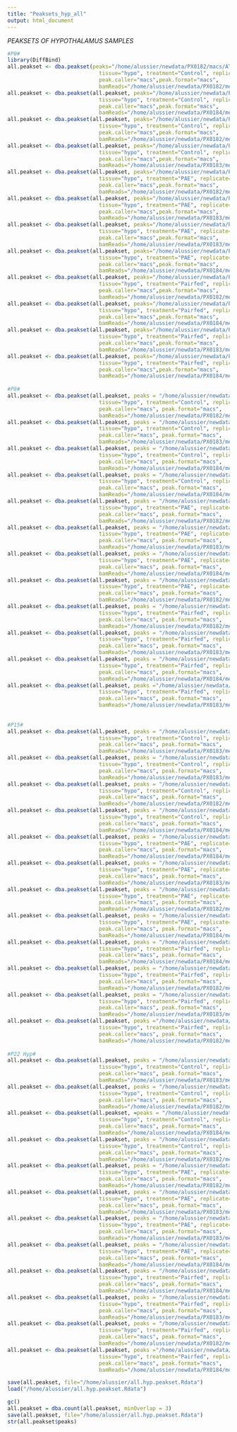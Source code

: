 ```yaml
---
title: "Peaksets_hyp_all"
output: html_document
---
```


*PEAKSETS OF HYPOTHALAMUS SAMPLES*
```r
#P0#
library(DiffBind)
all.peakset <- dba.peakset(peaks="/home/alussier/newdata/PX0182/macs/ATCACG_peaks.xls", sampID="C1", 
                             tissue="hypo", treatment="Control", replicate=1, condition = "P0",
                             peak.caller="macs",peak.format="macs", 
                             bamReads="/home/alussier/newdata/PX0182/merged/PX0182_C5DN1ANXX_6_ATCACG.filtered.merged.bam")
all.peakset <- dba.peakset(all.peakset, peaks="/home/alussier/newdata/PX0184/macs/GATCAG_peaks.xls", sampID="C2", 
                             tissue="hypo", treatment="Control", replicate=2, condition = "P0",
                             peak.caller="macs",peak.format="macs",
                             bamReads="/home/alussier/newdata/PX0184/merged/PX0184_C5DN1ANXX_8_GATCAG.filtered.merged.bam")
all.peakset <- dba.peakset(all.peakset, peaks="/home/alussier/newdata/PX0182/macs/AACCCC_peaks.xls", sampID="C3", 
                             tissue="hypo", treatment="Control", replicate=3, condition = "P0",
                             peak.caller="macs",peak.format="macs",
                             bamReads="/home/alussier/newdata/PX0182/merged/PX0182_C5DN1ANXX_6_AACCCC.filtered.merged.bam")
all.peakset <- dba.peakset(all.peakset, peaks="/home/alussier/newdata/PX0183/macs/ACCCAG_peaks.xls", sampID="C4", 
                             tissue="hypo", treatment="Control", replicate=4, condition = "P0",
                             peak.caller="macs",peak.format="macs",
                             bamReads="/home/alussier/newdata/PX0183/merged/PX0183_C5DN1ANXX_7_ACCCAG.filtered.merged.bam")
all.peakset <- dba.peakset(all.peakset, peaks="/home/alussier/newdata/PX0182/macs/AGCGCT_peaks.xls", sampID="E1", 
                             tissue="hypo", treatment="PAE", replicate=1, condition = "P0",
                             peak.caller="macs",peak.format="macs",
                             bamReads="/home/alussier/newdata/PX0182/merged/PX0182_C5DN1ANXX_6_AGCGCT.filtered.merged.bam")
all.peakset <- dba.peakset(all.peakset, peaks="/home/alussier/newdata/PX0183/macs/CAAAAG_peaks.xls", sampID="E2", 
                             tissue="hypo", treatment="PAE", replicate=2, condition = "P0",
                             peak.caller="macs",peak.format="macs",
                             bamReads="/home/alussier/newdata/PX0183/merged/PX0183_C5DN1ANXX_7_CAAAAG.filtered.merged.bam")
all.peakset <- dba.peakset(all.peakset, peaks="/home/alussier/newdata/PX0183/macs/CCAACA_peaks.xls", sampID="E3", 
                             tissue="hypo", treatment="PAE", replicate=3, condition = "P0",
                             peak.caller="macs",peak.format="macs",
                             bamReads="/home/alussier/newdata/PX0183/merged/PX0183_C5DN1ANXX_7_CCAACA.filtered.merged.bam")
all.peakset <- dba.peakset(all.peakset, peaks="/home/alussier/newdata/PX0184/macs/CTAGCT_peaks.xls", sampID="E4", 
                             tissue="hypo", treatment="PAE", replicate=4, condition = "P0",
                             peak.caller="macs",peak.format="macs",
                             bamReads="/home/alussier/newdata/PX0184/merged/PX0184_C5DN1ANXX_8_CTAGCT.filtered.merged.bam")
all.peakset <- dba.peakset(all.peakset, peaks="/home/alussier/newdata/PX0182/macs/GATGCT_peaks.xls", sampID="PF1", 
                             tissue="hypo", treatment="Pairfed", replicate=1, condition = "P0",
                             peak.caller="macs",peak.format="macs",
                             bamReads="/home/alussier/newdata/PX0182/merged/PX0182_C5DN1ANXX_6_GATGCT.filtered.merged.bam")
all.peakset <- dba.peakset(all.peakset, peaks="/home/alussier/newdata/PX0184/macs/TAATCG_peaks.xls", sampID="PF2", 
                             tissue="hypo", treatment="Pairfed", replicate=2, condition = "P0",
                             peak.caller="macs",peak.format="macs",
                             bamReads="/home/alussier/newdata/PX0184/merged/PX0184_C5DN1ANXX_8_TAATCG.filtered.merged.bam")
all.peakset <- dba.peakset(all.peakset, peaks="/home/alussier/newdata/PX0183/macs/TGAATG_peaks.xls", sampID="PF3", 
                             tissue="hypo", treatment="Pairfed", replicate=3, condition = "P0",
                             peak.caller="macs",peak.format="macs",
                             bamReads="/home/alussier/newdata/PX0183/merged/PX0183_C5DN1ANXX_7_TGAATG.filtered.merged.bam")
all.peakset <- dba.peakset(all.peakset, peaks="/home/alussier/newdata/PX0184/macs/AGTTCC_peaks.xls", sampID="PF4", 
                             tissue="hypo", treatment="Pairfed", replicate=4, condition = "P0",
                             peak.caller="macs",peak.format="macs",
                             bamReads="/home/alussier/newdata/PX0184/merged/PX0184_C5DN1ANXX_8_AGTTCC.filtered.merged.bam")
  
#P8#
all.peakset <- dba.peakset(all.peakset, peaks = "/home/alussier/newdata/PX0182/macs/CGATGT_peaks.xls", sampID="C5", 
                             tissue="hypo", treatment="Control", replicate=1, condition = "P8",
                             peak.caller="macs", peak.format="macs", 
                             bamReads="/home/alussier/newdata/PX0182/merged/PX0182_C5DN1ANXX_6_CGATGT.filtered.merged.bam")
all.peakset <- dba.peakset(all.peakset, peaks = "/home/alussier/newdata/PX0183/macs/TAGCTT_peaks.xls", sampID="C6", 
                             tissue="hypo", treatment="Control", replicate=2, condition = "P8",
                             peak.caller="macs", peak.format="macs", 
                             bamReads="/home/alussier/newdata/PX0183/merged/PX0183_C5DN1ANXX_7_TAGCTT.filtered.merged.bam")
all.peakset <- dba.peakset(all.peakset, peaks = "/home/alussier/newdata/PX0184/macs/AACTTG_peaks.xls", sampID="C7", 
                             tissue="hypo", treatment="Control", replicate=3, condition = "P8",
                             peak.caller="macs", peak.format="macs", 
                             bamReads="/home/alussier/newdata/PX0184/merged/PX0184_C5DN1ANXX_8_AACTTG.filtered.merged.bam")
all.peakset <- dba.peakset(all.peakset, peaks = "/home/alussier/newdata/PX0184/macs/ACCGGC_peaks.xls", sampID="C8", 
                             tissue="hypo", treatment="Control", replicate=4, condition = "P8",
                             peak.caller="macs", peak.format="macs", 
                             bamReads="/home/alussier/newdata/PX0184/merged/PX0184_C5DN1ANXX_8_ACCGGC.filtered.merged.bam")
all.peakset <- dba.peakset(all.peakset, peaks = "/home/alussier/newdata/PX0182/macs/AGGCCG_peaks.xls", sampID="E5", 
                             tissue="hypo", treatment="PAE", replicate=1, condition = "P8",
                             peak.caller="macs", peak.format="macs", 
                             bamReads="/home/alussier/newdata/PX0182/merged/PX0182_C5DN1ANXX_6_AGGCCG.filtered.merged.bam")
all.peakset <- dba.peakset(all.peakset, peaks = "/home/alussier/newdata/PX0183/macs/CAACTA_peaks.xls", sampID="E6", 
                             tissue="hypo", treatment="PAE", replicate=2, condition = "P8",
                             peak.caller="macs", peak.format="macs", 
                             bamReads="/home/alussier/newdata/PX0183/merged/PX0183_C5DN1ANXX_7_CAACTA.filtered.merged.bam")
all.peakset <- dba.peakset(all.peakset, peaks = "/home/alussier/newdata/PX0184/macs/CCACGC_peaks.xls", sampID="E7", 
                             tissue="hypo", treatment="PAE", replicate=3, condition = "P8",
                             peak.caller="macs", peak.format="macs", 
                             bamReads="/home/alussier/newdata/PX0184/merged/PX0184_C5DN1ANXX_8_CCACGC.filtered.merged.bam")
all.peakset <- dba.peakset(all.peakset, peaks = "/home/alussier/newdata/PX0182/macs/CTATAC_peaks.xls", sampID="E8", 
                             tissue="hypo", treatment="PAE", replicate=4, condition = "P8",
                             peak.caller="macs", peak.format="macs", 
                             bamReads="/home/alussier/newdata/PX0182/merged/PX0182_C5DN1ANXX_6_CTATAC.filtered.merged.bam")
all.peakset <- dba.peakset(all.peakset, peaks = "/home/alussier/newdata/PX0182/macs/GCAAGG_peaks.xls", sampID="PF5", 
                             tissue="hypo", treatment="Pairfed", replicate=1, condition = "P8",
                             peak.caller="macs", peak.format="macs", 
                             bamReads="/home/alussier/newdata/PX0182/merged/PX0182_C5DN1ANXX_6_GCAAGG.filtered.merged.bam")
all.peakset <- dba.peakset(all.peakset, peaks = "/home/alussier/newdata/PX0183/macs/TACAGC_peaks.xls", sampID="PF6", 
                             tissue="hypo", treatment="Pairfed", replicate=2, condition = "P8",
                             peak.caller="macs", peak.format="macs", 
                             bamReads="/home/alussier/newdata/PX0183/merged/PX0183_C5DN1ANXX_7_TACAGC.filtered.merged.bam")
all.peakset <- dba.peakset(all.peakset, peaks = "/home/alussier/newdata/PX0184/macs/TGCCAT_peaks.xls", sampID="PF7", 
                             tissue="hypo", treatment="Pairfed", replicate=3, condition = "P8",
                             peak.caller="macs", peak.format="macs", 
                             bamReads="/home/alussier/newdata/PX0184/merged/PX0184_C5DN1ANXX_8_TGCCAT.filtered.merged.bam")
all.peakset <- dba.peakset(all.peakset, peaks ="/home/alussier/newdata/PX0183/macs/ATGTCA_peaks.xls", sampID="PF8", 
                             tissue="hypo", treatment="Pairfed", replicate=4, condition = "P8",
                             peak.caller="macs", peak.format="macs", 
                             bamReads="/home/alussier/newdata/PX0183/merged/PX0183_C5DN1ANXX_7_ATGTCA.filtered.merged.bam")
  
  
#P15#
all.peakset <- dba.peakset(all.peakset, peaks = "/home/alussier/newdata/PX0183/macs/TTAGGC_peaks.xls", sampID="C9", 
                             tissue="hypo", treatment="Control", replicate=1, condition="P15",
                             peak.caller="macs", peak.format="macs", 
                             bamReads="/home/alussier/newdata/PX0183/merged/PX0183_C5DN1ANXX_7_TTAGGC.filtered.merged.bam")
all.peakset <- dba.peakset(all.peakset, peaks = "/home/alussier/newdata/PX0183/macs/GGCTAC_peaks.xls", sampID="C10", 
                             tissue="hypo", treatment="Control", replicate=2, condition="P15",
                             peak.caller="macs", peak.format="macs", 
                             bamReads="/home/alussier/newdata/PX0183/merged/PX0183_C5DN1ANXX_7_GGCTAC.filtered.merged.bam")
all.peakset <- dba.peakset(all.peakset, peaks = "/home/alussier/newdata/PX0182/macs/AAGACT_peaks.xls", sampID="C11", 
                             tissue="hypo", treatment="Control", replicate=3, condition = "P15",
                             peak.caller="macs", peak.format="macs", 
                             bamReads="/home/alussier/newdata/PX0182/merged/PX0182_C5DN1ANXX_6_AAGACT.filtered.merged.bam")
all.peakset <- dba.peakset(all.peakset, peaks = "/home/alussier/newdata/PX0184/macs/ACGATA_peaks.xls", sampID="C12", 
                             tissue="hypo", treatment="Control", replicate=4, condition = "P15",
                             peak.caller="macs", peak.format="macs", 
                             bamReads="/home/alussier/newdata/PX0184/merged/PX0184_C5DN1ANXX_8_ACGATA.filtered.merged.bam")
all.peakset <- dba.peakset(all.peakset, peaks = "/home/alussier/newdata/PX0184/macs/ATAATT_peaks.xls", sampID="E9", 
                             tissue="hypo", treatment="PAE", replicate=1, condition = "P15",
                             peak.caller="macs", peak.format="macs", 
                             bamReads="/home/alussier/newdata/PX0184/merged/PX0184_C5DN1ANXX_8_ATAATT.filtered.merged.bam")
all.peakset <- dba.peakset(all.peakset, peaks = "/home/alussier/newdata/PX0183/macs/CACCGG_peaks.xls", sampID="E10", 
                             tissue="hypo", treatment="PAE", replicate=2, condition = "P15",
                             peak.caller="macs", peak.format="macs", 
                             bamReads="/home/alussier/newdata/PX0183/merged/PX0183_C5DN1ANXX_7_CACCGG.filtered.merged.bam")
all.peakset <- dba.peakset(all.peakset, peaks = "/home/alussier/newdata/PX0182/macs/CCCATG_peaks.xls", sampID="E11", 
                             tissue="hypo", treatment="PAE", replicate=3, condition = "P15",
                             peak.caller="macs", peak.format="macs", 
                             bamReads="/home/alussier/newdata/PX0182/merged/PX0182_C5DN1ANXX_6_CCCATG.filtered.merged.bam")
all.peakset <- dba.peakset(all.peakset, peaks = "/home/alussier/newdata/PX0184/macs/CTCAGA_peaks.xls", sampID="E12", 
                             tissue="hypo", treatment="PAE", replicate=4, condition = "P15",
                             peak.caller="macs", peak.format="macs", 
                             bamReads="/home/alussier/newdata/PX0184/merged/PX0184_C5DN1ANXX_8_CTCAGA.filtered.merged.bam")
all.peakset <- dba.peakset(all.peakset, peaks = "/home/alussier/newdata/PX0184/macs/GCACTT_peaks.xls", sampID="PF9", 
                             tissue="hypo", treatment="Pairfed", replicate=1, condition = "P15",
                             peak.caller="macs", peak.format="macs", 
                             bamReads="/home/alussier/newdata/PX0184/merged/PX0184_C5DN1ANXX_8_GCACTT.filtered.merged.bam")
all.peakset <- dba.peakset(all.peakset, peaks = "/home/alussier/newdata/PX0182/macs/TATAAT_peaks.xls", sampID="PF10", 
                             tissue="hypo", treatment="Pairfed", replicate=2, condition = "P15",
                             peak.caller="macs", peak.format="macs", 
                             bamReads="/home/alussier/newdata/PX0182/merged/PX0182_C5DN1ANXX_6_TATAAT.filtered.merged.bam")
all.peakset <- dba.peakset(all.peakset, peaks = "/home/alussier/newdata/PX0183/macs/TGCTGG_peaks.xls", sampID="PF11", 
                             tissue="hypo", treatment="Pairfed", replicate=3, condition = "P15",
                             peak.caller="macs", peak.format="macs", 
                             bamReads="/home/alussier/newdata/PX0183/merged/PX0183_C5DN1ANXX_7_TGCTGG.filtered.merged.bam")
all.peakset <- dba.peakset(all.peakset, peaks ="/home/alussier/newdata/PX0182/macs/CCGTCC_peaks.xls", sampID="PF12", 
                             tissue="hypo", treatment="Pairfed", replicate=4, condition = "P15",
                             peak.caller="macs", peak.format="macs", 
                             bamReads="/home/alussier/newdata/PX0182/merged/PX0182_C5DN1ANXX_6_CCGTCC.filtered.merged.bam")
  
#P22 Hyp#
all.peakset <- dba.peakset(all.peakset, peaks = "/home/alussier/newdata/PX0183/macs/TGACCA_peaks.xls", sampID="C13", 
                             tissue="hypo", treatment="Control", replicate=1, condition = "P22",
                             peak.caller="macs", peak.format="macs", 
                             bamReads="/home/alussier/newdata/PX0183/merged/PX0183_C5DN1ANXX_7_TGACCA.filtered.merged.bam")
all.peakset <- dba.peakset(all.peakset, peaks = "/home/alussier/newdata/PX0182/macs/CTTGTA_peaks.xls", sampID="C14", 
                             tissue="hypo", treatment="Control", replicate=2, condition = "P22",
                             peak.caller="macs", peak.format="macs", 
                             bamReads="/home/alussier/newdata/PX0182/merged/PX0182_C5DN1ANXX_6_CTTGTA.filtered.merged.bam")
all.peakset <- dba.peakset(all.peakset, =peaks = "/home/alussier/newdata/PX0184/macs/AAGCGA_peaks.xls", sampID="C15", 
                             tissue="hypo", treatment="Control", replicate=3, condition = "P22",
                             peak.caller="macs", peak.format="macs", 
                             bamReads="/home/alussier/newdata/PX0184/merged/PX0184_C5DN1ANXX_8_AAGCGA.filtered.merged.bam")
all.peakset <- dba.peakset(all.peakset, peaks = "/home/alussier/newdata/PX0182/macs/ACTCTC_peaks.xls", sampID="C16", 
                             tissue="hypo", treatment="Control", replicate=4, condition = "P22",
                             peak.caller="macs", peak.format="macs", 
                             bamReads="/home/alussier/newdata/PX0182/merged/PX0182_C5DN1ANXX_6_ACTCTC.filtered.merged.bam")
all.peakset <- dba.peakset(all.peakset, peaks = "/home/alussier/newdata/PX0182/macs/ATACGG_peaks.xls", sampID="E13", 
                             tissue="hypo", treatment="PAE", replicate=1, condition = "P22",
                             peak.caller="macs", peak.format="macs", 
                             bamReads="/home/alussier/newdata/PX0182/merged/PX0182_C5DN1ANXX_6_ATACGG.filtered.merged.bam")
all.peakset <- dba.peakset(all.peakset, peaks = "/home/alussier/newdata/PX0183/macs/CACGAT_peaks.xls", sampID="E14", 
                             tissue="hypo", treatment="PAE", replicate=2, condition = "P22",
                             peak.caller="macs", peak.format="macs", 
                             bamReads="/home/alussier/newdata/PX0183/merged/PX0183_C5DN1ANXX_7_CACGAT.filtered.merged.bam")
all.peakset <- dba.peakset(all.peakset, peaks = "/home/alussier/newdata/PX0183/macs/GAGTGG_peaks.xls", sampID="E15", 
                             tissue="hypo", treatment="PAE", replicate=3, condition = "P22",
                             peak.caller="macs", peak.format="macs", 
                             bamReads="/home/alussier/newdata/PX0183/merged/PX0183_C5DN1ANXX_7_GAGTGG.filtered.merged.bam")
all.peakset <- dba.peakset(all.peakset, peaks = "/home/alussier/newdata/PX0184/macs/CTGCTG_peaks.xls", sampID="E16", 
                             tissue="hypo", treatment="PAE", replicate=4, condition = "P22",
                             peak.caller="macs", peak.format="macs", 
                             bamReads="/home/alussier/newdata/PX0184/merged/PX0184_C5DN1ANXX_8_CTGCTG.filtered.merged.bam")
all.peakset <- dba.peakset(all.peakset, peaks = "/home/alussier/newdata/PX0184/macs/GCCGCG_peaks.xls", sampID="PF13", 
                             tissue="hypo", treatment="Pairfed", replicate=1, condition = "P22",
                             peak.caller="macs", peak.format="macs", 
                             bamReads="/home/alussier/newdata/PX0184/merged/PX0184_C5DN1ANXX_8_GCCGCG.filtered.merged.bam")
all.peakset <- dba.peakset(all.peakset, peaks = "/home/alussier/newdata/PX0183/macs/TCATTC_peaks.xls", sampID="PF14", 
                             tissue="hypo", treatment="Pairfed", replicate=2, condition = "P22",
                             peak.caller="macs", peak.format="macs", 
                             bamReads="/home/alussier/newdata/PX0183/merged/PX0183_C5DN1ANXX_7_TCATTC.filtered.merged.bam")
all.peakset <- dba.peakset(all.peakset, peaks = "/home/alussier/newdata/PX0182/macs/TGGCGC_peaks.xls", sampID="PF15", 
                             tissue="hypo", treatment="Pairfed", replicate=3, condition = "P22",
                             peak.caller="macs", peak.format="macs", 
                             bamReads="/home/alussier/newdata/PX0182/merged/PX0182_C5DN1ANXX_6_TGGCGC.filtered.merged.bam")
all.peakset <- dba.peakset(all.peakset, peaks ="/home/alussier/newdata/PX0184/macs/GTAGAG_peaks.xls", sampID="PF16", 
                             tissue="hypo", treatment="Pairfed", replicate=4, condition = "P22",
                             peak.caller="macs", peak.format="macs", 
                             bamReads="/home/alussier/newdata/PX0184/merged/PX0184_C5DN1ANXX_8_GTAGAG.filtered.merged.bam")

save(all.peakset, file="/home/alussier/all.hyp.peakset.Rdata")
load("/home/alussier/all.hyp.peakset.Rdata")

gc()
all.peakset = dba.count(all.peakset, minOverlap = 3)
save(all.peakset, file="/home/alussier/all.hyp.peakset.Rdata")
str(all.peakset$peaks)
```
